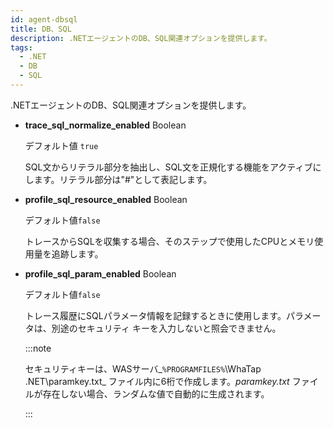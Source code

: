 ```yaml
---
id: agent-dbsql
title: DB、SQL
description: .NETエージェントのDB、SQL関連オプションを提供します。
tags:
  - .NET
  - DB
  - SQL
---
```


.NETエージェントのDB、SQL関連オプションを提供します。

- **trace_sql_normalize_enabled** <span class='type'>Boolean</span>

  デフォルト値 `true`

  SQL文からリテラル部分を抽出し、SQL文を正規化する機能をアクティブにします。リテラル部分は"#"として表記します。

- **profile_sql_resource_enabled** <span class='type'>Boolean</span>

  デフォルト値`false`

  トレースからSQLを収集する場合、そのステップで使用したCPUとメモリ使用量を追跡します。

- **profile_sql_param_enabled** <span class='type'>Boolean</span><ScrollToLink anchor='profile-sql-param' />

  デフォルト値`false`

  トレース履歴にSQLパラメータ情報を記録するときに使用します。パラメータは、別途のセキュリティ キーを入力しないと照会できません。

  :::note

  セキュリティキーは、WASサーバ_`%PROGRAMFILES%`\\WhaTap .NET\\paramkey.txt_ ファイル内に6桁で作成します。_paramkey.txt_ ファイルが存在しない場合、ランダムな値で自動的に生成されます。

  :::
